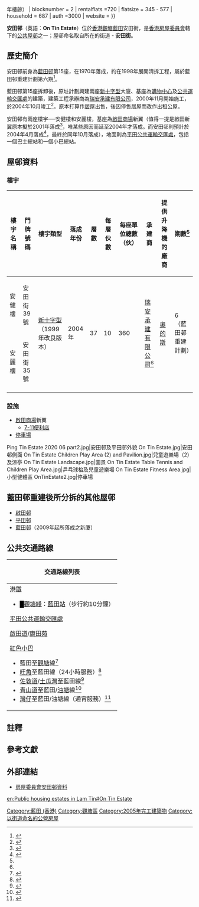 {{HKPublicHousing
| authority =
| photo = On Tin Estate (clear view).jpg
| phototitle = 安田邨正面
| district = 觀塘區
| type = 1
| year = 2005年（{{#expr:{{Currentyear}} - 2005}}年樓齡）
| blocknumber = 2
| rentalflats =720
| flatsize = 345 - 577
| household = 687
| auth =3000
| website =
}}

'''安田邨'''（英語：'''On Tin Estate'''）位於[[香港|香港]][[觀塘區|觀塘]][[藍田_(香港)|藍田]]安田街，是[[香港房屋委員會|香港房屋委員會]]轄下的[[公共屋邨|公共屋邨]]之一；屋邨命名取自所在的街道 - '''安田街'''。

==歷史簡介==
安田邨前身為[[藍田邨|藍田邨]]第15座，在1970年落成，約在1998年展開清拆工程，屬於藍田邨重建計劃第六期<ref name=":0">{{Cite web |url=http://www.housingauthority.gov.hk/hkhd/hab/cpd/shop_c/chinese/kaitin/layout_plan.htm |title=存档副本 |access-date=2007-06-03 |archive-date=2010-05-28 |archive-url=https://web.archive.org/web/20100528081157/http://www.housingauthority.gov.hk/hkhd/hab/cpd/shop_c/chinese/kaitin/layout_plan.htm |dead-url=no }}</ref>。

藍田邨第15座拆卸後，原址計劃興建兩座[[新十字型大廈|新十字型]]大廈、基座為[[商場|購物中心]]及[[平田公共運輸交匯處|公共運輸交匯處]]的建築，建築工程承辦商為[[瑞安建業|瑞安承建有限公司]]，2000年11月開始施工，於2004年10月竣工<ref name=":1">{{Cite web|title=藍田邨重建六期|url=http://www.socam.com/html/chi/business/project_info.asp?id=63|publisher=瑞安建業|access-date=2019-05-21}}{{Dead link}}</ref>。原本打算作[[居者有其屋計劃|居屋]]出售，後因停售居屋而改作出租公屋。

安田邨有兩座樓宇──安健樓和安麗樓，基座為[[啟田商場|啟田商場]]新翼（值得一提是啟田新翼原本擬於2001年落成<ref>{{Cite web|title=啟田商場|url=http://www.housingauthority.gov.hk/hkhd/hab/cpd/shop_c/chinese/kaitin/introduction.htm|accessdate=2020-05-03|date=1997年|publisher=香港房屋委員會|archiveurl=https://web.archive.org/web/20021024163956/http://www.housingauthority.gov.hk/hkhd/hab/cpd/shop_c/chinese/kaitin/introduction.htm|archivedate=2002-10-24|dead-url=no}}</ref>，唯某些原因而延至2004年才落成。而安田邨則預計於2004年4月落成<ref>{{Cite web|title=處理居者有其屋計劃／私㆟機構參建居屋計劃的剩餘單位 - 附件第3頁|url=https://www.legco.gov.hk/yr03-04/chinese/panels/hg/papers/hg1103cb1-190-3c.pdf|author=立法會房屋事務委員會|date=2003-10|format=PDF|access-date=2021-06-24|archive-date=2019-11-01|archive-url=https://web.archive.org/web/20191101130544/https://www.legco.gov.hk/yr03-04/chinese/panels/hg/papers/hg1103cb1-190-3c.pdf|dead-url=no}}</ref>，最終於同年10月落成），地面則為[[平田公共運輸交匯處|平田公共運輸交匯處]]，包括一個巴士總站和一個小巴總站。
==屋邨資料==
===樓宇===
{| class="wikitable" style="text-align: center;"
|-	
! 樓宇名稱 !! 門牌號碼{{NoteTag|見於各幢樓宇大門入口}}!! 樓宇類型 !! 落成年份
!層數
!每層伙數
!每座單位總數（伙）
!承建商
!提供升降機的廠商
!期數<ref name=":0" />
|-
| 安健樓
| 安田街39號
| rowspan="2" | [[新十字型大廈|新十字型]]<br>（1999年改良版本）
| rowspan="2" | 2004年
| rowspan="2" |37
| rowspan="2" |10
| rowspan="2" |360
| rowspan="2" |[[瑞安建業|瑞安承建有限公司]]<ref name=":1" />
| rowspan="2" |[[奧的斯電梯公司|奧的斯]]
| rowspan="2" |6（藍田邨重建計劃）
|-
| 安麗樓
| 安田街35號
|-
|}

===設施===
*[[啟田商場|啟田商場]]新翼
**[[7-11便利店|7-11便利店]]
*[[停車場|停車場]]
<gallery>
Ping Tin Estate 2020 06 part2.jpg|安田邨及平田邨外貌
On Tin Estate.jpg|安田邨側面
On Tin Estate Children Play Area (2) and Pavilion.jpg|兒童遊樂場（2）及涼亭
On Tin Estate Landscape.jpg|園景
On Tin Estate Table Tennis and Children Play Area.jpg|乒乓球枱及兒童遊樂場
On Tin Estate Fitness Area.jpg|小型健體區
OnTinEstate2.jpg|停車場
</gallery>

== 藍田邨重建後所分拆的其他屋邨 ==

* [[啟田邨|啟田邨]]
* [[平田邨|平田邨]]
* [[藍田邨|藍田邨]]（2009年起所落成之新廈）

==公共交通路線==
{| class="mw-collapsible mw-collapsed wikitable" 
! 交通路線列表
|-
|
;[[港鐵|港鐵]]
*<font color="{{觀塘綫色彩}}">█</font>[[觀塘綫|觀塘綫]]：[[藍田站_(香港)|藍田站]]（步行約10分鐘）

;[[平田公共運輸交匯處|平田公共運輸交匯處]]
{{九龍新界巴士簡單列表|15|15A|16|38|38P|40A|74S|88X|889}}
{{過海隧道巴士簡單列表|603|603A|603P|603S}}
{{九龍專線小巴簡單列表|24|60}}

;[[啟田道|啟田道]]/[[康田苑|康田苑]]
{{九龍新界巴士簡單列表|6P|14D|14H|15|15A|15X|16M|38|38P|40A|74S|93M|215X|216M}}
{{過海隧道巴士簡單列表|690|690P|694}}
{{大嶼山巴士簡單列表|E22|E22X|N29}}
{{九龍專線小巴簡單列表|62S|76B}}
{{新界專線小巴簡單列表|17}}

;[[香港小巴|紅色小巴]]
*藍田至[[觀塘|觀塘]]線<ref>{{Cite web |url=http://www.16seats.net/chi/rmb/r_k60.html |title=觀塘市中心　—　藍田 |access-date=2018-01-28 |archive-url=https://web.archive.org/web/20170111065106/http://www.16seats.net/chi/rmb/r_k60.html |archive-date=2017-01-11 |dead-url=yes }}</ref>
*[[旺角|旺角]]至藍田線（24小時服務）<ref>{{Cite web |url=http://www.16seats.net/chi/rmb/r_k16.html |title=旺角花園街　—　藍田 |access-date=2018-01-28 |archive-date=2018-08-25 |archive-url=https://web.archive.org/web/20180825131859/http://www.16seats.net/chi/rmb/r_k16.html |dead-url=no }}</ref>
*[[佐敦道|佐敦道]]/[[土瓜灣|土瓜灣]]至藍田線<ref>{{Cite web |url=http://www.16seats.net/chi/rmb/r_k55.html |title=佐敦道寧波街　—　藍田 |access-date=2018-01-28 |archive-date=2018-08-03 |archive-url=https://web.archive.org/web/20180803115549/http://www.16seats.net/chi/rmb/r_k55.html |dead-url=no }}</ref>
*[[青山道|青山道]]至藍田/[[油塘|油塘]]線<ref>{{Cite web |url=http://www.16seats.net/chi/rmb/r_k38.html |title=青山道香港紗廠　—　藍田及油塘 |access-date=2018-01-28 |archive-date=2017-05-06 |archive-url=https://web.archive.org/web/20170506144403/http://www.16seats.net/chi/rmb/r_k38.html |dead-url=no }}</ref>
*[[灣仔|灣仔]]至藍田/油塘線（通宵服務）<ref>{{Cite web |url=http://www.16seats.net/chi/rmb/r_kh63.html |title=灣仔　—　藍田及油塘 |access-date=2018-01-28 |archive-date=2016-09-20 |archive-url=https://web.archive.org/web/20160920212806/http://www.16seats.net/chi/rmb/r_kh63.html |dead-url=yes }}</ref>
|}

== 註釋 ==
{{NoteFoot}} 
== 參考文獻 ==
{{Reflist}}

==外部連結==
{{Commonscat|On Tin Estate}}
*[http://www.housingauthority.gov.hk/b5/interactivemap/estate/0,,3-347-13_12352,00.html 房屋委員會安田邨資料] {{Wayback|url=http://www.housingauthority.gov.hk/b5/interactivemap/estate/0,,3-347-13_12352,00.html|date=20111128004357}}

{{觀塘區公共屋邨}}
{{DEFAULTSORT:On Tin Estate}}
[[Category:藍田_(香港)|Category:藍田 (香港)]]
[[Category:觀塘區|Category:觀塘區]]
[[Category:2005年完工建築物|Category:2005年完工建築物]]
[[Category:以街道命名的公營房屋|Category:以街道命名的公營房屋]]

[[en:Public_housing_estates_in_Lam_Tin#On_Tin_Estate|en:Public housing estates in Lam Tin#On Tin Estate]]